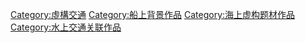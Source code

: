 [[Category:虛構交通|Category:虛構交通]]
[[Category:船上背景作品|Category:船上背景作品]]
[[Category:海上虚构题材作品|Category:海上虚构题材作品]]
[[Category:水上交通关联作品|Category:水上交通关联作品]]